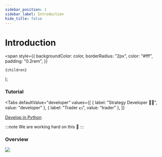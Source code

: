 ```yaml
---
sidebar_position: 1
sidebar_label: Introduction
hide_title: false
---
```


# Introduction

  <span
    style={{
      backgroundColor: color,
      borderRadius: "2px",
      color: "#fff",
      padding: "0.2rem",
    }}
  >
    {children}
  </span>
);


### Tutorial

<Tabs
  defaultValue="developer"
  values={[
    { label: "Strategy Developer 👩‍💻", value: "developer" },
    { label: "Trader 💵", value: "trader" },
  ]}
>
  <TabItem value="developer">

[Develop in Python](/docs/get-started/python/hello-world)

  </TabItem>
  <TabItem value="trader">

:::note
We are working hard on this 👷
:::

  </TabItem>
</Tabs>

### Overview

![](https://crypto-arsenal.io/static/howtostart-zh-TW.svg)
